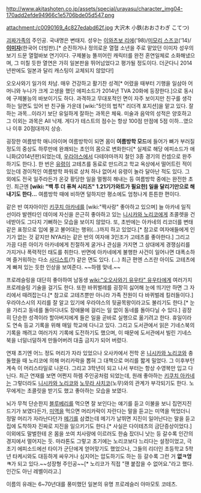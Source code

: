 http://www.akitashoten.co.jp/assets/special/urayasu/character_img04-170add2efde94966c1e5706bde05d547.png

attachment:/c0090169_4c827edabd62f.jpg
大沢木 小鉄(おおさわぎ こてつ)

[[괴짜가족]]의 주인공. 국내명은 변태지. 성우는 [[이와츠보 리에]]('98)/[[미모리 스즈코]]('14)/'''[[이미자]]'''(한국어 더빙판).[* 순진하거나 정의로운 열혈 소년을 주로 맡았던 이미자 성우의 보기 드문 열혈바보 연기이다. 구제불능 똘끼어린 캐릭터를 완전 혼연일체로 소화해냈으며, 그 미칠 듯한 열연은 가히 일본판을 뛰어넘었다고 평가될 정도이다. 더군다니 2014년판에도 일본과 달리 캐스팅이 교체되지 않았다!]

오오사와기 일가의 차남. 매우 건강하고 활기찬 성격[* 어렸을 때부터 기행을 일삼아 어머니와 누나가 크게 고생을 했던 에피소드가 2014년 TVA 20화에 등장한다.]으로 동시에 구제불능의 바보이기도 하다. 과격하고 무대포적인 면이 자주 보이지만 친구를 생각하는 일면도 있어 반 친구들 가운데 [wiki:"5인의 법칙" 리더격 포지션]을 맡고 있다. 잘하는 과목…이라기 보단 유일하게 잘하는 과목은 체육. 미술과 음악의 성적은 양호하고 그 이외는 과목은 All 낙제. 게다가 테스트의 점수는 항상 100점 만점에 5점 이하…였으나 이후 20점대까지 상승.

굉장한 여름방학 매니아이며 여름방학이 되면 몸이 '''여름방학 모드'''에 들어가 뼈가 부러질 정도의 중상도 하루만에 완쾌되는 초인의 몸으로 변화한다[* 실제로 해당 에피소드가 애니화(2014년판)되었는데, [[우라야스]]에서 다테야마까지 철인 3종 경기의 컨셉으로 완주하기도 한다.]. 한 번은 [[유령]]이 고테츠를 동료로 만드려고 학교 옥상에서 떨어트린 적이 있는데 경이적인 여름방학 파워로 상처 하나 없어서 유령이 놀라 달아난 적도 있다. 그 외에도 전국 일주라든가 온갖 황당한 일을 멀쩡히 해내는 등 여름방학 중에는 완전한 초인. 최근엔 '''[wiki: "백 투 더 퓨쳐 시리즈" 1.21기가와트가 필요한] 일을 달리기만으로 해내기도 한다...''' 여름방학 때에 비하면 덜하지만 평소에도 엄청나게 튼튼한 편이다.

같은 반 여자아이인 [[키쿠치 아카네]]를 [wiki:"짝사랑" 좋아하고 있으며] 늘 아카네 일직선이라 발렌타인 데이에 자신을 은근히 좋아하고 있는 [[니시카와 노리코]]에게 초콜렛을 건네받아도 그다지 기뻐하는 모습을 보이지 않았다. 또, 초반에는 아카네의 리코더를 변태 같은 표정으로 입에 물고 불어대는 행위(...)까지 하고 있었다.[* 참고로 여자애들에게 인기가 없는 것 같지만 NYA라는 같은 반의 여자애 3인조가 고테츠를 좋아한다.] 그리고 가끔 다른 아이가 아카네에게 친절하게 굴거나 관심을 가지면 그 상대에게 경쟁심리를 가지거나 폭력적인 태도를 취한다. 반면에 아카네에게 불행한 사건이 일어나면 대폭소하며 즐거워하는 다소 [[사디스트]](?) 같은 면도 있다. (...) 최근 편엔 스즈란 아이도 고테츠에게 빠져 있는 듯한 인상을 보여준다. ~~하렘 맞네.~~

프로레슬링을 대단히 좋아하여 남동생 [[wiki:"오오사와기 유우타" 유우타]]에게 여러가지 프로레슬링 기술을 걸기도 한다. 또한 바퀴벌레를 굉장히 싫어해 눈에 띄기만 하면 그 자리에서 때려잡는다.[* 참고로 고테츠뿐만 아니라 가족 전원이 다 바퀴벌레 킬러들이다.] 우라야스시의 지리를 잘 알고 있기에 우라야스의 뒷골목왕이라고도 불리기도 한다.[* 눈을 가리고 동네를 돌아다녀도 장애물에 걸리는 일 없이 동네를 돌아다닐 수 있다.] 굉장히 단순한 성격이라 할아버지에게 들은 일을 곧바로 실행으로 옮기려고 한다. 휴일이라도 연속 등교 기록을 위해 매일 학교에 다니고 있다. 그리고 도서관에서 읽은 기네스북의 기록을 깨려고 여러가지 기록에 도전하기도 했으며, 이 때문에 도서관에서 빌린 기네스북을 너덜너덜하게 만들어버려 대출 금지가 되어 버렸다. 

연재 초기엔 어느 정도 머리가 자라 있었으나 오사카에서 전학 온 [[니시카와 노리코]]와 충돌했을 때 노리코에 의해 머리카락을 뽑혀 그 대책으로 머리를 짧게 밀었다. 그 이후부턴 계속 이 머리스타일로 나온다. 그리고 3학년이 되고 나서 부터는 항상 수영복만 입고 다닌다. 최근 연재를 보면 어쩐지 하렘 주인공처럼 되었는데, 원래 좋아하는 [[키쿠치 아카네]]는 그렇더라도 [[니시카와 노리코]]와 [[노무라 사치코]](노무)와의 관계가 부각되기도 한다. 노무에게는 초콜릿을 받기도 했고 좋아하는 모습을 보였다.

뇌가 무척 단순한지 [[블루베리]]를 먹으면 잘 보인다는 얘기를 듣고 이불을 보니 집먼지진드기가 보였다든가, [[미역]]을 먹으면 머리카락이 자란다는 말을 듣고는 미역을 먹었더니 정말 머리가 자라난다던가 [[메기]]를 삼켰는데 메기가 날뛰면 지진이 일어난다는 말을 듣고 집에 도착하자 진짜로 지진을 일으키기도 한다.[* 사실은 다이테츠의 금단증상이었다.] 이외에도 말벌한테 온 몸을 쏘여 치사량에 이르러도 한숨 잤더니 낫는 등 갈수록 인간의 경지에서 멀어지는 듯. 마라톤도 그렇고 초기에는 노리코보다 느리다는 설정이었고, 극초기 에피소드에선 타이가 군단에게 얻어맞기도 했었으나, 그들의 리더인 초등학교 5학년 타케시와도 대등하게 싸우거나 심지어는 압도하기도 하는 등 갈수록 그런 거 '''없ㅋ엉ㅋ'''가 되고 있다.~~성장형 주인공~~[* 노리코가 직접 "쟨 붙잡을 수 없어요."라고 했다. 인간도 아닌 레벨이라고.]

이름의 유래는 6~70년대를 풍미했던 일본의 유명 프로레슬러 야마모토 코테츠.
